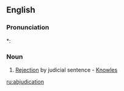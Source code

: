 ==English==

===Pronunciation===
*: {{rhymes|eɪʃən|lang=en}}

===Noun===
{{en-noun}}

# {{context|rare|lang=en}} [[Rejection]] by judicial sentence - [[Knowles]]

[[ru:abjudication]]